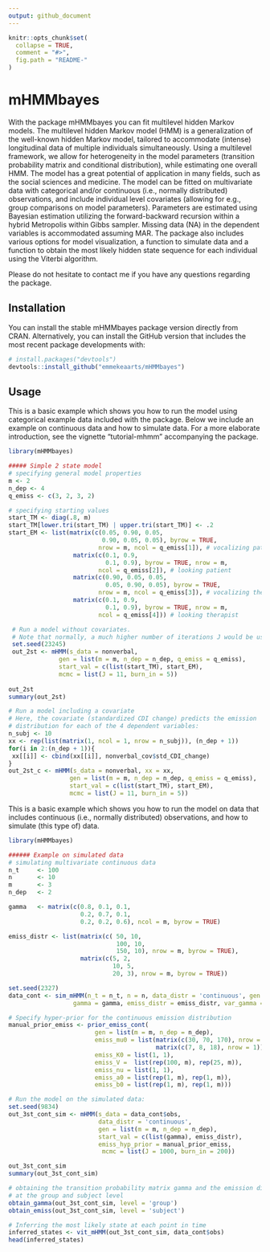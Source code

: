 ```yaml
---
output: github_document
---
```


<!-- README.md is generated from README.Rmd. Please edit that file -->

```r
knitr::opts_chunk$set(
  collapse = TRUE,
  comment = "#>",
  fig.path = "README-"
)
```


# mHMMbayes

  With the \code{R} package mHMMbayes you can fit multilevel hidden Markov
  models. The multilevel hidden Markov model (HMM) is a generalization of the
  well-known hidden Markov model, tailored to accommodate (intense) longitudinal
  data of multiple individuals simultaneously. Using a multilevel framework, we
  allow for heterogeneity in the model parameters (transition probability matrix
  and conditional distribution), while estimating one overall HMM. The model has
  a great potential of application in  many fields, such as the social sciences
  and medicine. The model can be fitted on multivariate data with categorical
  and/or continuous (i.e., normally distributed) observations, and include
  individual level covariates (allowing for e.g., group comparisons on model
  parameters). Parameters are estimated using Bayesian estimation utilizing the
  forward-backward recursion within a hybrid Metropolis within Gibbs sampler. 
  Missing data (NA) in the dependent variables is accommodated assuming MAR. 
  The package also includes various options for model visualization, a function
  to simulate data and a function to obtain the most likely hidden state
  sequence for each individual using the Viterbi algorithm.
  
  Please do not hesitate to contact me if you have any questions regarding the 
  package. 
  

## Installation

You can install the stable mHMMbayes package version directly from CRAN. Alternatively, you can install the GitHub version that includes the most recent package developments with:

```r
# install.packages("devtools")
devtools::install_github("emmekeaarts/mHMMbayes")
```

## Usage
This is a basic example which shows you how to run the model using categorical example data 
included with the package. Below we include an example on continuous data and how to simulate data. For a more elaborate
introduction, see the vignette "tutorial-mhmm" accompanying the package.

```r
library(mHMMbayes)

##### Simple 2 state model
# specifying general model properties
m <- 2
n_dep <- 4
q_emiss <- c(3, 2, 3, 2)

# specifying starting values
start_TM <- diag(.8, m)
start_TM[lower.tri(start_TM) | upper.tri(start_TM)] <- .2
start_EM <- list(matrix(c(0.05, 0.90, 0.05,
                          0.90, 0.05, 0.05), byrow = TRUE,
                         nrow = m, ncol = q_emiss[1]), # vocalizing patient
                  matrix(c(0.1, 0.9,
                           0.1, 0.9), byrow = TRUE, nrow = m,
                         ncol = q_emiss[2]), # looking patient
                  matrix(c(0.90, 0.05, 0.05,
                           0.05, 0.90, 0.05), byrow = TRUE,
                         nrow = m, ncol = q_emiss[3]), # vocalizing therapist
                  matrix(c(0.1, 0.9,
                           0.1, 0.9), byrow = TRUE, nrow = m,
                         ncol = q_emiss[4])) # looking therapist

 # Run a model without covariates. 
 # Note that normally, a much higher number of iterations J would be used
 set.seed(23245)
 out_2st <- mHMM(s_data = nonverbal, 
              gen = list(m = m, n_dep = n_dep, q_emiss = q_emiss), 
              start_val = c(list(start_TM), start_EM),
              mcmc = list(J = 11, burn_in = 5))
 
out_2st
summary(out_2st)

# Run a model including a covariate 
# Here, the covariate (standardized CDI change) predicts the emission 
# distribution for each of the 4 dependent variables:
n_subj <- 10
xx <- rep(list(matrix(1, ncol = 1, nrow = n_subj)), (n_dep + 1))
for(i in 2:(n_dep + 1)){
 xx[[i]] <- cbind(xx[[i]], nonverbal_cov$std_CDI_change)
}
out_2st_c <- mHMM(s_data = nonverbal, xx = xx, 
                 gen = list(m = m, n_dep = n_dep, q_emiss = q_emiss), 
                 start_val = c(list(start_TM), start_EM),
                 mcmc = list(J = 11, burn_in = 5))

```

This is a basic example which shows you how to run the model on data that includes continuous (i.e., normally distributed) observations, and how to simulate (this type of) data. 

```r
library(mHMMbayes)

###### Example on simulated data
# simulating multivariate continuous data
n_t     <- 100
n       <- 10
m       <- 3
n_dep   <- 2

gamma   <- matrix(c(0.8, 0.1, 0.1,
                    0.2, 0.7, 0.1,
                    0.2, 0.2, 0.6), ncol = m, byrow = TRUE)

emiss_distr <- list(matrix(c( 50, 10,
                              100, 10,
                              150, 10), nrow = m, byrow = TRUE),
                    matrix(c(5, 2,
                             10, 5,
                             20, 3), nrow = m, byrow = TRUE))

set.seed(2327)
data_cont <- sim_mHMM(n_t = n_t, n = n, data_distr = 'continuous', gen = list(m = m, n_dep = n_dep),
                  gamma = gamma, emiss_distr = emiss_distr, var_gamma = .1, var_emiss = c(.5, 0.01))

# Specify hyper-prior for the continuous emission distribution
manual_prior_emiss <- prior_emiss_cont(
                        gen = list(m = m, n_dep = n_dep),
                        emiss_mu0 = list(matrix(c(30, 70, 170), nrow = 1),
                                         matrix(c(7, 8, 18), nrow = 1)),
                        emiss_K0 = list(1, 1),
                        emiss_V =  list(rep(100, m), rep(25, m)),
                        emiss_nu = list(1, 1),
                        emiss_a0 = list(rep(1, m), rep(1, m)),
                        emiss_b0 = list(rep(1, m), rep(1, m)))

# Run the model on the simulated data:
set.seed(9834)
out_3st_cont_sim <- mHMM(s_data = data_cont$obs,
                         data_distr = 'continuous',
                         gen = list(m = m, n_dep = n_dep),
                         start_val = c(list(gamma), emiss_distr),
                         emiss_hyp_prior = manual_prior_emiss,
                          mcmc = list(J = 1000, burn_in = 200))

out_3st_cont_sim
summary(out_3st_cont_sim)

# obtaining the transition probability matrix gamma and the emission distribution 
# at the group and subject level 
obtain_gamma(out_3st_cont_sim, level = 'group')
obtain_emiss(out_3st_cont_sim, level = 'subject')

# Inferring the most likely state at each point in time
inferred_states <- vit_mHMM(out_3st_cont_sim, data_cont$obs)
head(inferred_states)
```
